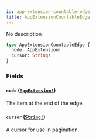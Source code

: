 ```yaml
---
id: app-extension-countable-edge
title: AppExtensionCountableEdge
---
```


No description

```graphql
type AppExtensionCountableEdge {
  node: AppExtension!
  cursor: String!
}
```

### Fields

#### `node` ([`AppExtension!`](/developer/api-reference/objects/app-extension))

The item at the end of the edge.

#### `cursor` ([`String!`](/developer/api-reference/scalars/string))

A cursor for use in pagination.
